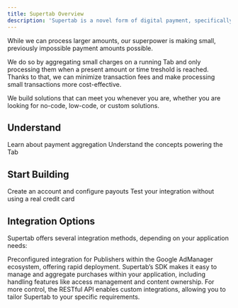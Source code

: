 ```yaml
---
title: Supertab Overview
description: 'Supertab is a novel form of digital payment, specifically designed to make small payments practical.'
---
```


While we can process larger amounts, our superpower is making small, previously impossible payment amounts possible.

We do so by aggregating small charges on a running Tab and only processing them when a present amount or time treshold is reached. Thanks to that, we can minimize transaction fees and make processing small transactions more cost-effective.

We build solutions that can meet you whenever you are, whether you are looking for no-code, low-code, or custom solutions.




## Understand

<CardGroup cols={2}>
  <Card
    title="What is a Tab?"
    icon="coins"
    href="https://supertab.mintlify.app/supertab-overview/supertab-introduction"
  >
    Learn about payment aggregation
  </Card>
  <Card
    title="Core Concepts"
    icon="shapes"
    href="https://supertab.mintlify.app/supertab-overview/core-concepts"
  >
    Understand the concepts powering the Tab
  </Card>
</CardGroup>

## Start Building

<CardGroup cols={2}>
  <Card
    title="Account setup"
    icon="user"
    href="https://supertab.mintlify.app/tutorials/quick-start"
  >
    Create an account and configure payouts
  </Card>
  <Card
    title="Test Mode"
    icon="screwdriver-wrench"
    href="https://supertab.mintlify.app/tutorials/testmode"
  >
    Test your integration without using a real credit card
  </Card>
</CardGroup>

## Integration Options

Supertab offers several integration methods, depending on your application needs:

<CardGroup cols={3}>
  <Card
    title="Google Offerwall"
    icon="wand-magic-sparkles"
    href="https://mintlify.com/docs/components/accordion"
  >
    Preconfigured integration for Publishers within the Google AdManager ecosystem, offering rapid deployment.
  </Card>
  <Card
    title="Browser SDK"
    icon="box-open"
    href="https://mintlify.com/docs/components/accordion"
  >
    Supertab’s SDK makes it easy to manage and aggregate purchases within your application, including handling features like access management and content ownership.
  </Card>
  <Card
    title="API Integration"
    icon="code"
    href="https://mintlify.com/docs/components/accordion"
  >
    For more control, the RESTful API enables custom integrations, allowing you to tailor Supertab to your specific requirements.
  </Card>
</CardGroup>
